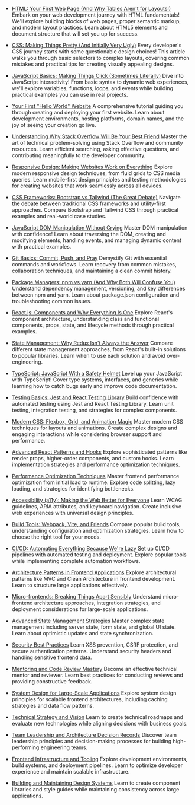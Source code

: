 - [HTML: Your First Web Page (And Why Tables Aren't for Layouts!)](/blogs/html-first-web-page)
  Embark on your web development journey with HTML fundamentals! We'll explore building blocks of web pages, proper semantic markup, and modern layout practices. Learn about HTML5 elements and document structure that will set you up for success.

- [CSS: Making Things Pretty (And Initially Very Ugly)](/blogs/css-making-things-pretty)
  Every developer's CSS journey starts with some questionable design choices! This article walks you through basic selectors to complex layouts, covering common mistakes and practical tips for creating visually appealing designs.

- [JavaScript Basics: Making Things Click (Sometimes Literally)](/blogs/javascript-basics)
  Dive into JavaScript interactivity! From basic syntax to dynamic web experiences, we'll explore variables, functions, loops, and events while building practical examples you can use in real projects.

- [Your First "Hello World" Website](/blogs/first-hello-world)
  A comprehensive tutorial guiding you through creating and deploying your first website. Learn about development environments, hosting platforms, domain names, and the joy of seeing your creation go live.

- [Understanding Why Stack Overflow Will Be Your Best Friend](/blogs/understanding-stack-overflow)
  Master the art of technical problem-solving using Stack Overflow and community resources. Learn efficient searching, asking effective questions, and contributing meaningfully to the developer community.

- [Responsive Design: Making Websites Work on Everything](/blogs/responsive-design)
  Explore modern responsive design techniques, from fluid grids to CSS media queries. Learn mobile-first design principles and testing methodologies for creating websites that work seamlessly across all devices.

- [CSS Frameworks: Bootstrap vs Tailwind (The Great Debate)](/blogs/css-frameworks-comparison)
  Navigate the debate between traditional CSS frameworks and utility-first approaches. Compare Bootstrap and Tailwind CSS through practical examples and real-world case studies.

- [JavaScript DOM Manipulation Without Crying](/blogs/javascript-dom-manipulation)
  Master DOM manipulation with confidence! Learn about traversing the DOM, creating and modifying elements, handling events, and managing dynamic content with practical examples.

- [Git Basics: Commit, Push, and Pray](/blogs/git-basics)
  Demystify Git with essential commands and workflows. Learn recovery from common mistakes, collaboration techniques, and maintaining a clean commit history.

- [Package Managers: npm vs yarn (And Why Both Will Confuse You)](/blogs/package-managers)
  Understand dependency management, versioning, and key differences between npm and yarn. Learn about package.json configuration and troubleshooting common issues.

- [React.js: Components and Why Everything Is One](/blogs/react-components)
  Explore React's component architecture, understanding class and functional components, props, state, and lifecycle methods through practical examples.

- [State Management: Why Redux Isn't Always the Answer](/blogs/state-management)
  Compare different state management approaches, from React's built-in solutions to popular libraries. Learn when to use each solution and avoid over-engineering.

- [TypeScript: JavaScript With a Safety Helmet](/blogs/typescript-basics)
  Level up your JavaScript with TypeScript! Cover type systems, interfaces, and generics while learning how to catch bugs early and improve code documentation.

- [Testing Basics: Jest and React Testing Library](/blogs/testing-basics)
  Build confidence with automated testing using Jest and React Testing Library. Learn unit testing, integration testing, and strategies for complex components.

- [Modern CSS: Flexbox, Grid, and Animation Magic](/blogs/modern-css)
  Master modern CSS techniques for layouts and animations. Create complex designs and engaging interactions while considering browser support and performance.

- [Advanced React Patterns and Hooks](/blogs/advanced-react-patterns)
  Explore sophisticated patterns like render props, higher-order components, and custom hooks. Learn implementation strategies and performance optimization techniques.

- [Performance Optimization Techniques](/blogs/performance-optimization)
  Master frontend performance optimization from initial load to runtime. Explore code splitting, lazy loading, and strategies for identifying bottlenecks.

- [Accessibility (a11y): Making the Web Better for Everyone](/blogs/accessibility)
  Learn WCAG guidelines, ARIA attributes, and keyboard navigation. Create inclusive web experiences with universal design principles.

- [Build Tools: Webpack, Vite, and Friends](/blogs/build-tools)
  Compare popular build tools, understanding configuration and optimization strategies. Learn how to choose the right tool for your needs.

- [CI/CD: Automating Everything Because We're Lazy](/blogs/ci-cd)
  Set up CI/CD pipelines with automated testing and deployment. Explore popular tools while implementing complete automation workflows.

- [Architecture Patterns in Frontend Applications](/blogs/architecture-patterns)
  Explore architectural patterns like MVC and Clean Architecture in frontend development. Learn to structure large applications effectively.

- [Micro-frontends: Breaking Things Apart Sensibly](/blogs/micro-frontends)
  Understand micro-frontend architecture approaches, integration strategies, and deployment considerations for large-scale applications.

- [Advanced State Management Strategies](/blogs/advanced-state-management)
  Master complex state management including server state, form state, and global UI state. Learn about optimistic updates and state synchronization.

- [Security Best Practices](/blogs/security-best-practices)
  Learn XSS prevention, CSRF protection, and secure authentication patterns. Understand security headers and handling sensitive frontend data.

- [Mentoring and Code Review Mastery](/blogs/mentoring-code-review)
  Become an effective technical mentor and reviewer. Learn best practices for conducting reviews and providing constructive feedback.

- [System Design for Large-Scale Applications](/blogs/system-design)
  Explore system design principles for scalable frontend architectures, including caching strategies and data flow patterns.

- [Technical Strategy and Vision](/blogs/technical-strategy)
  Learn to create technical roadmaps and evaluate new technologies while aligning decisions with business goals.

- [Team Leadership and Architecture Decision Records](/blogs/team-leadership)
  Discover team leadership principles and decision-making processes for building high-performing engineering teams.

- [Frontend Infrastructure and Tooling](/blogs/frontend-infrastructure)
  Explore development environments, build systems, and deployment pipelines. Learn to optimize developer experience and maintain scalable infrastructure.

- [Building and Maintaining Design Systems](/blogs/design-systems)
  Learn to create component libraries and style guides while maintaining consistency across large applications.